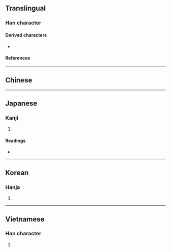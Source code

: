 {{also|斵}}
{{character info/new}}
==Translingual==

===Han character===
{{Han char|rn=69|rad=斤|as=10|sn=14|four=72121|canj=RMHML|ids=⿰𠁁斤}}

====Derived characters====
* {{l|mul|[[𤂊]], [[𨮕]], [[𧞐]], [[鬭]], [[𨷖]], [[𧞗]]}}

====References====
{{Han ref|kx=0480.180|dkj=13585|dj=0841.050|hdz=32027.100|uh=65B2}}

----

==Chinese==
{{zh-see|斫|v}}

----

==Japanese==

===Kanji===
{{ja-kanji|grade=|rs=斤10}}

# {{defn|lang=ja|sort=斤10}}

====Readings====
* {{ja-readings|on=[[たく]] (taku)|kun=[[きる]] (kiru)}}

----

==Korean==

===Hanja===
{{ko-hanja|hangeul=착|eumhun=|rv=chak|mr=ch'ak|y=chak}}

# {{defn|lang=ko|sort=斤10}}

----

==Vietnamese==

===Han character===
{{vi-hantu|[[trác]]|rs=斤10}}

# {{defn|vi|sort=斤10}}

{{cln|vi|Han tu}}